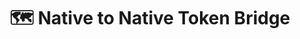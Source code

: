 ---
title: 🗺️ Native to Native Token Bridge
description: TBD
updated: 2024-05-31
authors: [ashucoder9]
---